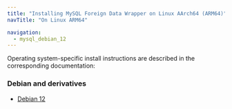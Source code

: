 ```yaml
---
title: "Installing MySQL Foreign Data Wrapper on Linux AArch64 (ARM64)"
navTitle: "On Linux ARM64"

navigation:
  - mysql_debian_12
---
```


Operating system-specific install instructions are described in the corresponding documentation:

### Debian and derivatives

- [Debian 12](mysql_debian_12)
